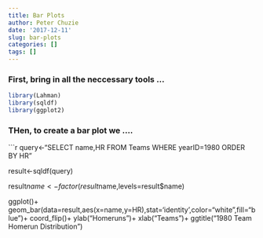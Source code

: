 ```yaml
---
title: Bar Plots
author: Peter Chuzie
date: '2017-12-11'
slug: bar-plots
categories: []
tags: []
---
```

### First, bring in all the neccessary tools ...
```r
library(Lahman)
library(sqldf)
library(ggplot2)
```


### THen, to create a bar plot we ....
```r
query<-"SELECT name,HR
FROM Teams
WHERE yearID=1980
ORDER BY HR"

result<-sqldf(query)

result$name<-factor(result$name,levels=result$name)

ggplot()+
  geom_bar(data=result,aes(x=name,y=HR),stat='identity',color="white",fill="blue")+
  coord_flip()+
  ylab("Homeruns")+
  xlab("Teams")+
  ggtitle("1980 Team Homerun Distribution")
  